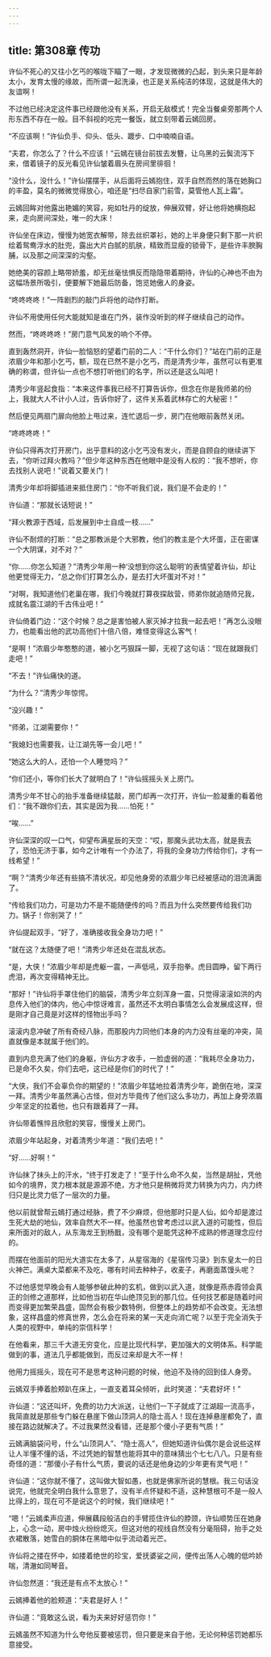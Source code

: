 ```yaml
---
---
---
```

title: 第308章 传功
---





许仙不死心的又往小乞丐的喉咙下瞄了一眼，才发现微微的凸起，到头来只是年龄太小，发育太慢的缘故，而所谓一起洗澡，也正是关系纯洁的体现，这就是伟大的友谊啊！

不过他已经决定这件事已经跟他没有关系，开启无敌模式！完全当餐桌旁那两个人形东西不存在一般。目不斜视的吃完一餐饭，就立刻带着云嫣回房。

“不应该啊！”许仙负手、仰头、低头、踱步、口中喃喃自语。

“夫君，你怎么了？什么不应该！”云嫣在镜台前拔去发簪，让乌黑的云鬓流泻下来，借着镜子的反光看见许仙皱着眉头在房间里徘徊！

“没什么，没什么！”许仙摆摆手，从后面将云嫣抱住，双手自然而然的落在她胸口的丰盈，莫名的微微觉得放心，咱还是“扫尽自家门前雪，莫管他人瓦上霜”。

云嫣回眸对他露出艳媚的笑容，宛如牡丹的绽放，伸展双臂，好让他将她横抱起来，走向房间深处，唯一的大床！

许仙坐在床边，慢慢为她宽衣解带，除去丝织罩衫，她的上半身便只剩下那一片织绘着鸳鸯浮水的肚兜，露出大片白腻的肌肤，精致而显瘦的锁骨下，是些许丰腴胸脯，以及那之间深深的沟壑。

她绝美的容颜上略带娇羞，却无丝毫怯惧反而隐隐带着期待，许仙的心神也不由为这幅场景所吸引，便要解下她最后防备，饱览她傲人的身姿。

“咚咚咚咚！”一阵剧烈的敲门乒将他的动作打断。

许仙不用使用任何大能就知是谁在门外，装作没听到的样子继续自己的动作。

然而，“咚咚咚咚！”房门意气风发的响个不停。

直到轰然洞开，许仙一脸恼怒的望着门前的二人：“干什么你们？”站在门前的正是浓眉少年和那小乞丐，额，现在已然不是小乞丐，而是清秀少年，虽然可以有更准确的称谓，但许仙一点也不想打听他们的名字，所以还是这么叫吧！

清秀少年竖起食指：“本来这件事我已经不打算告诉你，但念在你是我师弟的份上，我就大人不计小人过，告诉你好了，这件关系着武林存亡的大秘密！”

然后便见两扇门扉向他脸上甩过来，连忙退后一步，房门在他眼前轰然关闭。

“咚咚咚咚！”

许仙只得再次打开房门，出乎意料的这小乞丐没有发火，而是自顾自的继续讲下去，“你听过拜火教吗？”但少年这种东西在他眼中是没有人权的：“我不想听，你去找别人说吧！”说着又要关门！

清秀少年却将脚插进来抵住房门：“你不听我们说，我们是不会走的！”

许仙道：“那就长话短说！”

“拜火教源于西域，后发展到中土自成一枝……”

许仙不耐烦的打断：“总之那教派是个大邪教，他们的教主是个大坏蛋，正在密谋一个大阴谋，对不对？”

“你……你怎么知道？”清秀少年用一种‘没想到你这么聪明’的表情望着许仙，却让他更觉得无力，“总之你们打算怎么办，是去打大坏蛋对不对！”

“对啊，我知道他们老巢在哪，我们今晚就打算夜探敌营，师弟你就追随师兄我，成就名震江湖的千古伟业吧！”

许仙倚着门边：“这个时候？总之是害怕被人家灭掉才拉我一起去吧！”再怎么没眼力，也能看出他的武功高他们十倍八倍，难怪变得这么客气！

“是啊！”浓眉少年憨憨的道，被小乞丐狠踩一脚，无视了这句话：“现在就跟我们走吧！”

“不去！”许仙痛快的道。

“为什么？”清秀少年惊愕。

“没兴趣！”

“师弟，江湖需要你！”

“我媳妇也需要我，让江湖先等一会儿吧！”

“她这么大的人，还怕一个人睡觉吗？”

“你们还小，等你们长大了就明白了！”许仙摇摇头关上房门。

清秀少年不甘心的抬手准备继续猛敲，房门却再一次打开，许仙一脸凝重的看着他们：“我不跟你们去，其实是因为我……怕死！”

“唉……”

许仙深深的叹一口气，仰望布满星辰的天空：“哎，那魔头武功太高，就是我去了，恐怕无济于事，如今之计唯有一个办法了，将我的全身功力传给你们，才有一线希望！”

“啊？”清秀少年还有些搞不清状况，却见他身旁的浓眉少年已经被感动的泪流满面了。

“传给我们功力，可是功力不是不能随便传的吗？而且为什么突然要传给我们功力。锅子！你别哭了！”

许仙提起双手，“好了，准确接收我全身功力吧！”

“就在这？太随便了吧！”清秀少年还处在混乱状态。

“是，大侠！”浓眉少年却是虎躯一震，一声低吼，双手抱拳。虎目圆睁，留下两行虎泪，再次变得精神无比。

“那好！”许仙将手罩住他们的脑袋，清秀少年立刻浑身一震，只觉得滚滚如洪的内息传入他们的体内，他心中惊讶难言，虽然还不太明白事情怎么会发展成这样，但是刚才自己竟是对这样的怪物出手吗？

滚滚内息冲破了所有奇经八脉，而那股内力同他们本身的内力没有丝毫的冲突，简直就像是本就属于他们的。

直到内息充满了他们的身躯，许仙方才收手，一脸虚弱的道：“我耗尽全身功力，已是命不久矣，你们去吧，这已经是你们的时代了！”

“大侠，我们不会辜负你的期望的！”浓眉少年猛地拉着清秀少年，跪倒在地，深深一拜。清秀少年虽然满心古怪，但对方毕竟传了他们这么多功力，再加上身旁浓眉少年坚定的拉着他，也只有跟着拜了一拜。

许仙带着憔悴且欣慰的笑容，慢慢关上房门。

浓眉少年站起身，对着清秀少年道：“我们去吧！”

“好……好啊！”

许仙抹了抹头上的汗水，“终于打发走了！”至于什么命不久矣，当然是胡扯，凭他如今的境界，灵力根本就是源源不绝，方才他只是稍微将灵力转换为内力，内力终归只是比灵力低了一层次的力量。

他以前就曾帮云嫣打通过经脉，费了不少麻烦，但他那时只是人仙，如今却是渡过生死大劫的地仙，效率自然大不一样。他虽然也曾考虑过以武入道的可能性，但后来所面对的敌人，从东海龙王到杨戬，没有哪个是能凭这种不成熟的修道理念应付的。

而摆在他面前的阳光大道实在太多了，从星宿海的《星宿传习录》到东皇太一的日火神芒。满桌大菜都来不及吃，哪有时间去种种子，收麦子，再磨面蒸馒头呢？

不过他感觉早晚会有人能够参破此种的玄机，做到以武入道，就像是燕赤霞领会真正的剑修之道那样，比如他当初在华山绝顶见到的那几位。任何技艺都是随着时间而变得更加繁荣昌盛，固然会有极少数特例，但整体上的趋势却不会改变。无法想象，这样昌盛的修真世界，怎么会在将来的某一天走向消亡呢？以至于完全消失于人类的视野中，单纯的崇信科学！

在他看来，那三千大道无穷变化，应是比现代科学，更加强大的文明体系。科学能做到的事，道法几乎都能做到，而反过来却是大不一样！

他用力摇摇头，现在可不是思考这种问题的时候，他迫不及待的回到佳人身旁。

云嫣双手捧着脸颊趴在床上，一直支着耳朵倾听，此时笑道：“夫君好坏！”

许仙道：“这还叫坏，免费的功力大派送，让他们一下子就成了江湖超一流高手，我简直就是那些专门躲在悬崖下做山顶洞人的隐士高人！现在连掉悬崖都免了，直接在路边就解决了。不过我果然没看错，还是那个傻小子更有气质！”

云嫣满脑袋问号，什么“山顶洞人”、“隐士高人”，但她知道许仙偶尔是会说些这样让人半懂不懂的话，不过凭她的智慧也能将其中的意味猜出个七七八八。只是有些奇怪的道：“那傻小子有什么气质，要说的话还是他身边的少年更有灵气吧！”

许仙道：“这你就不懂了，这叫做大智如愚，也就是佛家所说的慧根。我三句话没说完，他就完全明白我什么意思了，没有半点怀疑和不适，这种慧根可不是一般人比得上的，现在可不是说这个的时候，我们继续吧！”

“嗯！”云嫣柔声应道，伸展藕段般洁白的手臂揽住许仙的脖颈，许仙顺势压在她身上，心念一动，房中烛火纷纷熄灭。但这对他的视线自然没有分毫阻碍，抬手之处衣裙散落，她雪白的胴体在黑暗中似乎流动着光芒。

许仙将之搂在怀中，如搂着绝世的珍宝，爱抚婆娑之间，便传出荡人心魄的低吟娇喘，清澈如同琴音。

许仙忽然道：“我还是有点不太放心！”

云嫣捧着他的脸颊道：“夫君是好人！”

许仙道：“竟敢这么说，看为夫来好好惩罚你！”

云嫣虽然不知道为什么夸他反要被惩罚，但只要是来自于他，无论何种惩罚她都乐意接受。